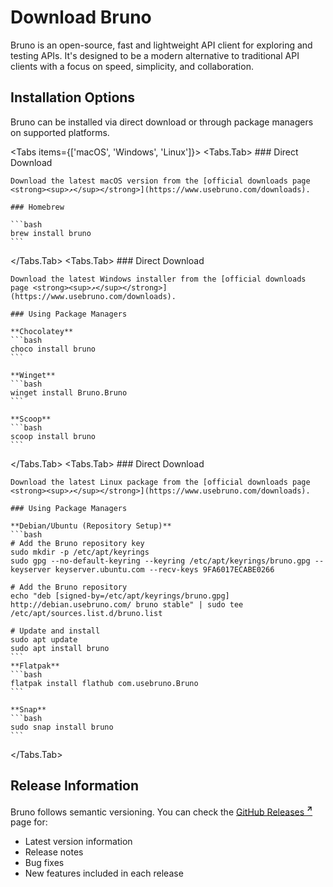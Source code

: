 
# Download Bruno

Bruno is an open-source, fast and lightweight API client for exploring and testing APIs. It's designed to be a modern alternative to traditional API clients with a focus on speed, simplicity, and collaboration.

## Installation Options

Bruno can be installed via direct download or through package managers on supported platforms.

<Tabs items={['macOS', 'Windows', 'Linux']}>
  <Tabs.Tab>
    ### Direct Download
    
    Download the latest macOS version from the [official downloads page <strong><sup>↗</sup></strong>](https://www.usebruno.com/downloads).
    
    ### Homebrew
    
    ```bash
    brew install bruno
    ```
    
  </Tabs.Tab>
  <Tabs.Tab>
    ### Direct Download
    
    Download the latest Windows installer from the [official downloads page <strong><sup>↗</sup></strong>](https://www.usebruno.com/downloads).
    
    ### Using Package Managers
    
    **Chocolatey**
    ```bash
    choco install bruno
    ```
    
    **Winget**
    ```bash
    winget install Bruno.Bruno
    ```
    
    **Scoop**
    ```bash
    scoop install bruno
    ```
    
  </Tabs.Tab>
  <Tabs.Tab>
    ### Direct Download
    
    Download the latest Linux package from the [official downloads page <strong><sup>↗</sup></strong>](https://www.usebruno.com/downloads).
    
    ### Using Package Managers
    
    **Debian/Ubuntu (Repository Setup)**
    ```bash
    # Add the Bruno repository key
    sudo mkdir -p /etc/apt/keyrings 
    sudo gpg --no-default-keyring --keyring /etc/apt/keyrings/bruno.gpg --keyserver keyserver.ubuntu.com --recv-keys 9FA6017ECABE0266 

    # Add the Bruno repository
    echo "deb [signed-by=/etc/apt/keyrings/bruno.gpg] http://debian.usebruno.com/ bruno stable" | sudo tee /etc/apt/sources.list.d/bruno.list 
     
    # Update and install
    sudo apt update 
    sudo apt install bruno
    ```
    **Flatpak**
    ```bash
    flatpak install flathub com.usebruno.Bruno
    ```
    
    **Snap**
    ```bash
    sudo snap install bruno
    ```
  </Tabs.Tab>
</Tabs>


## Release Information

Bruno follows semantic versioning. You can check the [GitHub Releases <strong><sup>↗</sup></strong>](https://github.com/usebruno/bruno/releases) page for:
- Latest version information
- Release notes
- Bug fixes
- New features included in each release


